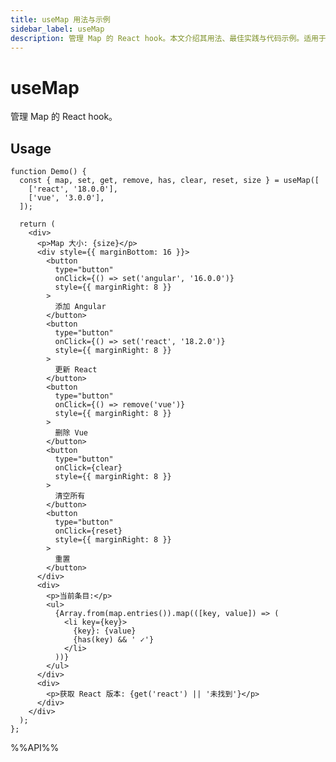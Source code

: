 ```yaml
---
title: useMap 用法与示例
sidebar_label: useMap
description: 管理 Map 的 React hook。本文介绍其用法、最佳实践与代码示例。适用于 React 开发中需要管理键值对数据的场景。
---
```

# useMap

管理 Map 的 React hook。

## Usage

```tsx live
function Demo() {
  const { map, set, get, remove, has, clear, reset, size } = useMap([
    ['react', '18.0.0'],
    ['vue', '3.0.0'],
  ]);

  return (
    <div>
      <p>Map 大小: {size}</p>
      <div style={{ marginBottom: 16 }}>
        <button
          type="button"
          onClick={() => set('angular', '16.0.0')}
          style={{ marginRight: 8 }}
        >
          添加 Angular
        </button>
        <button
          type="button"
          onClick={() => set('react', '18.2.0')}
          style={{ marginRight: 8 }}
        >
          更新 React
        </button>
        <button
          type="button"
          onClick={() => remove('vue')}
          style={{ marginRight: 8 }}
        >
          删除 Vue
        </button>
        <button
          type="button"
          onClick={clear}
          style={{ marginRight: 8 }}
        >
          清空所有
        </button>
        <button
          type="button"
          onClick={reset}
          style={{ marginRight: 8 }}
        >
          重置
        </button>
      </div>
      <div>
        <p>当前条目:</p>
        <ul>
          {Array.from(map.entries()).map(([key, value]) => (
            <li key={key}>
              {key}: {value} 
              {has(key) && ' ✓'}
            </li>
          ))}
        </ul>
      </div>
      <div>
        <p>获取 React 版本: {get('react') || '未找到'}</p>
      </div>
    </div>
  );
};
```

%%API%%
